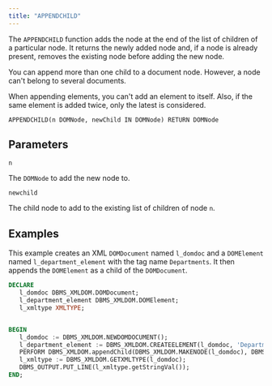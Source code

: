 ```yaml
---
title: "APPENDCHILD"
---
```


The `APPENDCHILD` function adds the node at the end of the list of children of a particular node. It returns the newly added node and, if a node is already present, removes the existing node before adding the new node.

You can append more than one child to a document node. However, a node can't belong to several documents.

When appending elements, you can't add an element to itself. Also, if the same element is added twice, only the latest is considered.

```
APPENDCHILD(n DOMNode, newChild IN DOMNode) RETURN DOMNode
```

## Parameters

`n`

The `DOMNode` to add the new node to.

`newchild`

The child node to add to the existing list of children of node `n`.

## Examples

This example creates an XML `DOMDocument` named `l_domdoc` and a `DOMElement` named `l_department_element` with the tag name `Departments`. It then appends the `DOMElement` as a child of the `DOMDocument`.

```sql
DECLARE
   l_domdoc DBMS_XMLDOM.DOMDocument;
   l_department_element DBMS_XMLDOM.DOMElement;
   l_xmltype XMLTYPE;


BEGIN
   l_domdoc := DBMS_XMLDOM.NEWDOMDOCUMENT();
   l_department_element := DBMS_XMLDOM.CREATEELEMENT(l_domdoc, 'Departments' );
   PERFORM DBMS_XMLDOM.appendChild(DBMS_XMLDOM.MAKENODE(l_domdoc), DBMS_XMLDOM.MAKENODE(l_department_element));
   l_xmltype := DBMS_XMLDOM.GETXMLTYPE(l_domdoc);
   DBMS_OUTPUT.PUT_LINE(l_xmltype.getStringVal());
END;
```
